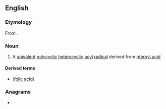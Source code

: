 ==English==

===Etymology===
From {{suffix|pteridine|oyl|alt1=pter(idine)|lang=en}}.

===Noun===
{{en-noun}}

# {{lb|en|organic chemistry}} A [[univalent]] [[polycyclic]] [[heterocyclic]] [[acyl]] [[radical]] derived from [[pteroyl acid]]

====Derived terms====
* {{l|en|pteroyl glutamic acid}} ([[folic acid]])

===Anagrams===
* {{anagrams|en|protyle}}